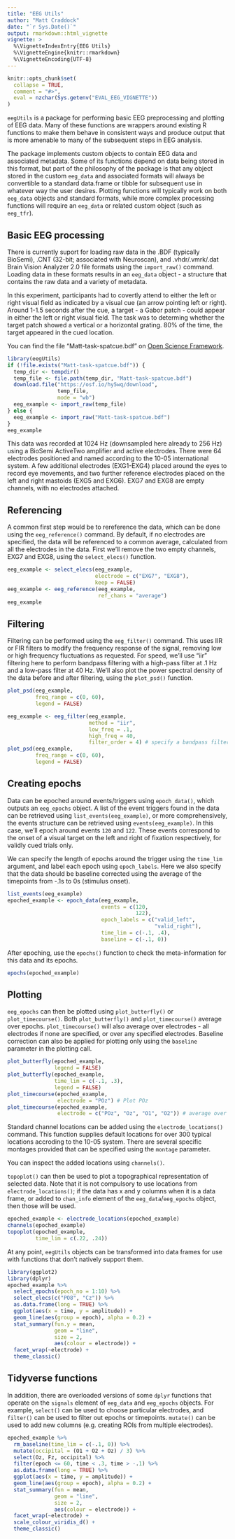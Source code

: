 ```yaml
---
title: "EEG Utils"
author: "Matt Craddock"
date: "`r Sys.Date()`"
output: rmarkdown::html_vignette
vignette: >
  %\VignetteIndexEntry{EEG Utils}
  %\VignetteEngine{knitr::rmarkdown}
  %\VignetteEncoding{UTF-8}
---
```


```r
knitr::opts_chunk$set(
  collapse = TRUE,
  comment = "#>",
  eval = nzchar(Sys.getenv("EVAL_EEG_VIGNETTE"))
)
```

`eegUtils` is a package for performing basic EEG preprocessing and plotting of EEG data. Many of these functions are wrappers around existing R functions to make them behave in consistent ways and produce output that is more amenable to many of the subsequent steps in EEG analysis.

The package implements custom objects to contain EEG data and associated metadata. Some of its functions depend on data being stored in this format, but part of the philosophy of the package is that any object stored in the custom `eeg_data` and associated formats will always be convertible to a standard data.frame or tibble for subsequent use in whatever way the user desires. Plotting functions will typically work on both `eeg_data` objects and standard formats, while more complex processing functions will require an `eeg_data` or related custom object (such as `eeg_tfr`).

## Basic EEG processing

There is currently suport for loading raw data in the .BDF (typically BioSemi), .CNT (32-bit; associated with Neuroscan), and .vhdr/.vmrk/.dat Brain Vision Analyzer 2.0 file formats using the `import_raw()` command. Loading data in these formats results in an `eeg_data` object - a structure that contains the raw data and a variety of metadata.

In this experiment, participants had to covertly attend to either the left or right visual field as indicated by a visual cue (an arrow pointing left or right). Around 1-1.5 seconds after the cue, a target - a Gabor patch - could appear in either the left or right visual field. The task was to determing whether the target patch showed a vertical or a horizontal grating. 80% of the time, the target appeared in the cued location.

You can find the file "Matt-task-spatcue.bdf" on [Open Science Framework](https://osf.io/dxhjb/).

```r
library(eegUtils)
if (!file.exists("Matt-task-spatcue.bdf")) {
  temp_dir <- tempdir()
  temp_file <- file.path(temp_dir, "Matt-task-spatcue.bdf")
  download.file("https://osf.io/hy5wq/download",
                temp_file,
                mode = "wb")
  eeg_example <- import_raw(temp_file)
} else {
  eeg_example <- import_raw("Matt-task-spatcue.bdf")
}
eeg_example
```

This data was recorded at 1024 Hz (downsampled here already to 256 Hz) using a BioSemi ActiveTwo amplifier and active electrodes. There were 64 electrodes positioned and named according to the 10-05 international system. A few additional electrodes (EXG1-EXG4) placed around the eyes to record eye movements, and two further reference electrodes placed on the left and right mastoids (EXG5 and EXG6). EXG7 and EXG8 are empty channels, with no electrodes attached.

## Referencing

A common first step would be to rereference the data, which can be done using the `eeg_reference()` command. By default, if no electrodes are specified, the data will be referenced to a common average, calculated from all the electrodes in the data. First we'll remove the two empty channels, EXG7 and EXG8, using the `select_elecs()` function. 

```r
eeg_example <- select_elecs(eeg_example,
                            electrode = c("EXG7", "EXG8"),
                            keep = FALSE)
eeg_example <- eeg_reference(eeg_example,
                             ref_chans = "average")
eeg_example
```

## Filtering

Filtering can be performed using the `eeg_filter()` command. This uses IIR or FIR filters to modify the frequency response of the signal, removing low or high frequency fluctuations as requested. For speed, we'll use "iir" filtering here to perform bandpass filtering with a high-pass filter at .1 Hz and a low-pass filter at 40 Hz. We'll also plot the power spectral density of the data before and after filtering, using the `plot_psd()` function.

```r
plot_psd(eeg_example, 
         freq_range = c(0, 60),
         legend = FALSE)

eeg_example <- eeg_filter(eeg_example,
                          method = "iir",
                          low_freq = .1,
                          high_freq = 40,
                          filter_order = 4) # specify a bandpass filter
plot_psd(eeg_example, 
         freq_range = c(0, 60),
         legend = FALSE)
```

## Creating epochs

Data can be epoched around events/triggers using `epoch_data()`, which outputs an `eeg_epochs` object. A list of the event triggers found in the data can be retrieved using `list_events(eeg_example)`, or more comprehensively, the events structure can be retrieved using `events(eeg_example)`. In this case, we'll epoch around events `120` and `122`. These events correspond to the onset of a visual target on the left and right of fixation respectively, for validly cued trials only.

We can specify the length of epochs around the trigger using the `time_lim` argument, and label each epoch using `epoch_labels`. Here we also specify that the data should be baseline corrected using the average of the timepoints from -.1s to 0s (stimulus onset).

```r
list_events(eeg_example)
epoched_example <- epoch_data(eeg_example,
                              events = c(120,
                                         122),
                              epoch_labels = c("valid_left",
                                               "valid_right"),
                              time_lim = c(-.1, .4),
                              baseline = c(-.1, 0))
```

After epoching, use the `epochs()` function to check the meta-information for this data and its epochs.

```r
epochs(epoched_example)
```

## Plotting 

`eeg_epochs` can then be plotted using `plot_butterfly()` or `plot_timecourse()`. Both `plot_butterfly()` and `plot_timecourse()` average over epochs. `plot_timecourse()` will also average over electrodes - all electrodes if none are specified, or over any specified electrodes. Baseline correction can also be applied for plotting only using the `baseline` parameter in the plotting call.

```r
plot_butterfly(epoched_example,
               legend = FALSE)
plot_butterfly(epoched_example,
               time_lim = c(-.1, .3),
               legend = FALSE)
plot_timecourse(epoched_example,
                electrode = "POz") # Plot POz
plot_timecourse(epoched_example,
                electrode = c("POz", "Oz", "O1", "O2")) # average over four occipital electrodes
```

Standard channel locations can be added using the `electrode_locations()` command. This function supplies default locations for over 300 typical locations accroding to the 10-05 system. There are several specific montages provided that can be specified using the `montage` parameter. 

You can inspect the added locations using `channels()`.

`topoplot()` can then be used to plot a topographical representation of selected data. Note that it is not compulsory to use locations from `electrode_locations()`; if the data has x and y columns when it is a data frame, or added to `chan_info` element of the `eeg_data`/`eeg_epochs` object, then those will be used. 

```r
epoched_example <- electrode_locations(epoched_example)
channels(epoched_example)
topoplot(epoched_example,
         time_lim = c(.22, .24))
```

At any point, `eegUtils` objects can be transformed into data frames for use with functions that don't natively support them.

```r
library(ggplot2)
library(dplyr)
epoched_example %>%
  select_epochs(epoch_no = 1:10) %>%
  select_elecs(c("PO8", "Cz")) %>%
  as.data.frame(long = TRUE) %>%
  ggplot(aes(x = time, y = amplitude)) +
  geom_line(aes(group = epoch), alpha = 0.2) + 
  stat_summary(fun.y = mean,
               geom = "line",
               size = 2,
               aes(colour = electrode)) + 
  facet_wrap(~electrode) + 
  theme_classic()
```

## Tidyverse functions

In addition, there are overloaded versions of some `dplyr` functions that operate on the `signals` element of `eeg_data` and `eeg_epochs` objects. For example, `select()` can be used to choose particular electrodes, and `filter()` can be used to filter out epochs or timepoints. `mutate()` can be used to add new columns (e.g. creating ROIs from multiple electrodes).

```r
epoched_example %>%
  rm_baseline(time_lim = c(-.1, 0)) %>%
  mutate(occipital = (O1 + O2 + Oz) / 3) %>%
  select(Oz, Fz, occipital) %>%
  filter(epoch <= 60, time < .3, time > -.1) %>%
  as.data.frame(long = TRUE) %>%
  ggplot(aes(x = time, y = amplitude)) +
  geom_line(aes(group = epoch), alpha = 0.2) + 
  stat_summary(fun = mean,
               geom = "line",
               size = 2,
               aes(colour = electrode)) +
  facet_wrap(~electrode) + 
  scale_colour_viridis_d() +
  theme_classic()
```
